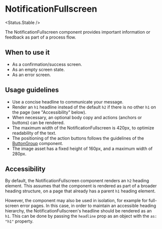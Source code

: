 
# NotificationFullscreen

<Status.Stable />

<Story id="notification-notificationfullscreen--base" />
<Props />

The NotificationFullscreen component provides important information or feedback as part of a process flow.

## When to use it

- As a confirmation/success screen.
- As an empty screen state.
- As an error screen.

## Usage guidelines

- Use a concise headline to communicate your message.
- Render an `h1` headline instead of the default `h2` if there is no other `h1` on the page (see "Accessibility" below).
- When necessary, an optional body copy and actions (anchors or buttons) can be rendered.
- The maximum width of the NotificationFullscreen is 420px, to optimize readability of the text.
- The positioning of the action buttons follows the guidelines of the [ButtonGroup](Components/Button/ButtonGroup) component.
- The image asset has a fixed height of 160px, and a maximum width of 280px.

## Accessibility

By default, the NotificationFullscreen component renders an `h2` heading element. This assumes that the component is rendered as part of a broader heading structure, on a page that already has a parent `h1` heading element.

However, the component may also be used in isolation, for example for full-screen error pages. In this case, in order to maintain an accessible heading hierarchy, the NotificationFullscreen's headline should be rendered as an `h1`. This can be done by passing the `headline` prop as an object with the `as: "h1"` property.

<Story id="notification-notificationfullscreen--with-heading-1" />
